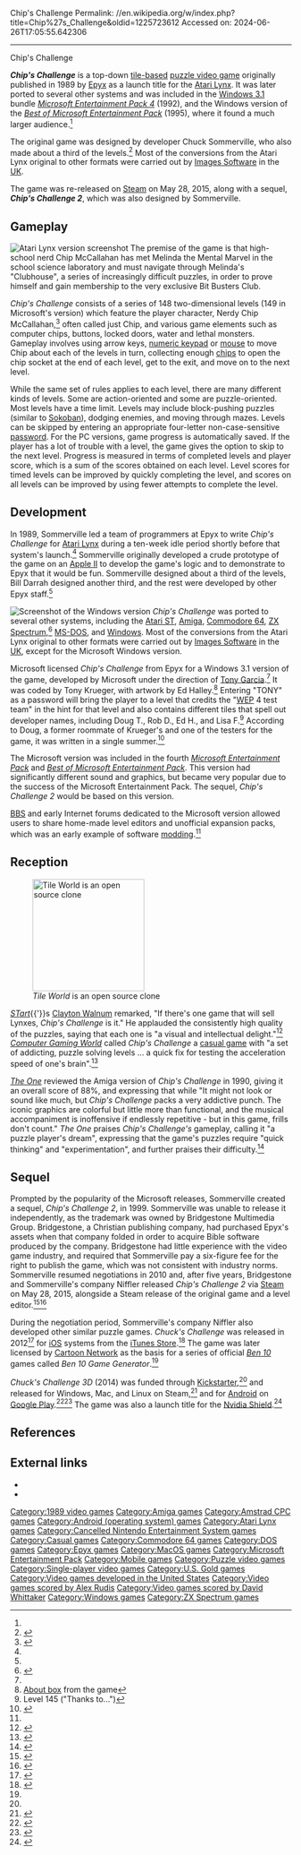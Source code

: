 Chip's Challenge
Permalink: //en.wikipedia.org/w/index.php?title=Chip%27s_Challenge&oldid=1225723612
Accessed on: 2024-06-26T17:05:55.642306



------
Chip's Challenge
{{short description|1989 video game}}
{{use dmy dates |date=October 2023}}
{{Infobox video game
|title = Chip's Challenge
|image =Chip's Challenge cover.png
|caption = Cover art
|developer = [[Epyx]]
|publisher = {{plainlist|
* [[Atari Corporation|Atari]] ([[Atari Lynx]])
* [[U.S. Gold]] ([[Atari ST]], [[Amiga]], [[ZX Spectrum]])
* [[Epyx]] ([[MS-DOS]])
* [[Microsoft Home]] ([[Microsoft Windows|Windows]])
* Pixel Games UK ([[Nintendo Switch]])
}}
|designer = Chuck Sommerville
|programmer = Chuck Sommerville
|artist = Paul Vernon
|composer = Robert Vieira<br>Alex Rudis
|engine =
|released = 1989
|genre = Puzzle
|modes = [[Single-player]]
|platforms = [[Microsoft Windows|Windows]], [[MS-DOS]], [[Atari Lynx]], [[Atari ST]], [[Amiga]], [[Commodore 64]], [[ZX Spectrum]], [[Amstrad CPC]], [[Nintendo Switch]]
}}

'''''Chip's Challenge''''' is a top-down [[Tile-based video game|tile-based]] [[puzzle video game]] originally published in 1989 by [[Epyx]] as a launch title for the [[Atari Lynx]]. It was later ported to several other systems and was included in the [[Windows 3.1]] bundle ''[[Microsoft Entertainment Pack|Microsoft Entertainment Pack 4]]'' (1992), and the Windows version of the ''[[Microsoft Entertainment Pack#The Best of Microsoft Entertainment Pack|Best of Microsoft Entertainment Pack]]'' (1995), where it found a much larger audience.<ref name=orland/>

The original game was designed by developer Chuck Sommerville, who also made about a third of the levels.<ref name=chuck_note>{{cite web|url=http://www.agt.net/public/nfield/ChipChallenge/message.htm|archive-url=https://web.archive.org/web/20160405003215/http://www.agt.net/public/nfield/ChipChallenge/message.htm|url-status=dead|archive-date=5 April 2016|title=Message from Chuck Sommerville on Richard Field's Chip's Challenge Page|access-date=19 April 2007}}</ref> Most of the conversions from the Atari Lynx original to other formats were carried out by [[Climax Studios|Images Software]] in the [[United Kingdom|UK]].

The game was re-released on [[Steam (service)|Steam]] on May 28, 2015, along with a sequel, '''''Chip's Challenge 2''''', which was also designed by Sommerville.

==Gameplay==
[[File:LYNX Chip's Challenge.png|thumb|left|Atari Lynx version screenshot]]
The premise of the game is that high-school nerd Chip McCallahan has met Melinda the Mental Marvel in the school science laboratory and must navigate through Melinda's "Clubhouse", a series of increasingly difficult puzzles, in order to prove himself and gain membership to the very exclusive Bit Busters Club.

''Chip's Challenge'' consists of a series of 148 two-dimensional levels (149 in Microsoft's version) which feature the player character, Nerdy Chip McCallahan,<ref>{{cite web|url=http://www.atarihq.com/reviews/lynx/chips_challenge.html|title=AGH Lynx Review - Chip's Challenge|publisher=AGH|access-date=6 May 2012}}</ref> often called just Chip, and various game elements such as computer chips, buttons, locked doors, water and lethal monsters. Gameplay involves using arrow keys, [[numeric keypad]] or [[computer mouse|mouse]] to move Chip about each of the levels in turn, collecting enough [[integrated circuit|chip]]s to open the chip socket at the end of each level, get to the exit, and move on to the next level.

While the same set of rules applies to each level, there are many different kinds of levels. Some are action-oriented and some are puzzle-oriented. Most levels have a time limit. Levels may include block-pushing puzzles (similar to [[Sokoban]]), dodging enemies, and moving through mazes. Levels can be skipped by entering an appropriate four-letter non-case-sensitive [[password]]. For the PC versions, game progress is automatically saved.  If the player has a lot of trouble with a level, the game gives the option to skip to the next level. Progress is measured in terms of completed levels and player score, which is a sum of the scores obtained on each level. Level scores for timed levels can be improved by quickly completing the level, and scores on all levels can be improved by using fewer attempts to complete the level.

==Development==
In 1989, Sommerville led a team of programmers at Epyx to write ''Chip's Challenge'' for [[Atari Lynx]] during a ten-week idle period shortly before that system's launch.<ref name=orland/> Sommerville originally developed a crude prototype of the game on an [[Apple II series|Apple II]] to develop the game's logic and to demonstrate to Epyx that it would be fun. Sommerville designed about a third of the levels, Bill Darrah designed another third, and the rest were developed by other Epyx staff.<ref name=chuck_note/>

[[File:Chip's Challenge.png|thumb|left|Screenshot of the Windows version]]
''Chip's Challenge'' was ported to several other systems, including the [[Atari ST]], [[Amiga]], [[Commodore 64]], [[ZX Spectrum]],<ref>{{cite web|url=http://www.worldofspectrum.org/infoseekid.cgi?id=0000937 |title=Chip's Challenge |publisher=World of Spectrum |access-date=2014-06-21}}</ref> [[MS-DOS]], and [[Microsoft Windows|Windows]]. Most of the conversions from the Atari Lynx original to other formats were carried out by [[Climax Studios|Images Software]] in the [[United Kingdom|UK]], except for the Microsoft Windows version.

Microsoft licensed ''Chip's Challenge'' from Epyx for a Windows 3.1 version of the game, developed by Microsoft under the direction of [[Tony Garcia (video game producer)|Tony Garcia]].<ref name=chuck_note/> It was coded by Tony Krueger, with artwork by Ed Halley.<ref>[[About box]] from the game</ref> Entering "TONY" as a password will bring the player to a level that credits the "[[Microsoft Entertainment Pack|WEP]] 4 test team" in the hint for that level and also contains different tiles that spell out developer names, including Doug T., Rob D., Ed H., and Lisa F.<ref>Level 145 ("Thanks to...")</ref> According to Doug, a former roommate of Krueger's and one of the testers for the game, it was written in a single summer.<ref>{{cite web|url=http://www.abandonia.com/vbullet/showpost.php?p=223121&postcount=45|title=Forums - View Single Post - Chip's Challenge|website=www.abandonia.com|access-date=28 November 2018}}</ref>

The Microsoft version was included in the fourth ''[[Microsoft Entertainment Pack]]'' and ''[[Best of Microsoft Entertainment Pack]]''. This version had significantly different sound and graphics, but became very popular due to the success of the Microsoft Entertainment Pack. The sequel, ''Chip's Challenge 2'' would be based on this version.

[[Bulletin board system|BBS]] and early Internet forums dedicated to the Microsoft version allowed users to share home-made level editors and unofficial expansion packs, which was an early example of software [[Mod (video gaming)|modding]].<ref name=orland/>

==Reception==
[[File:Tile world level1.jpg|thumb|right|200px|''Tile World'' is an open source clone]]

''[[STart (magazine)|STart]]''{{'}}s [[Clayton Walnum]] remarked, "If there's one game that will sell Lynxes, ''Chip's Challenge'' is it." He applauded the consistently high quality of the puzzles, saying that each one is "a visual and intellectual delight."<ref>{{cite magazine |first=Clayton|last=Walnum|author-link=Clayton Walnum|title=The Lynx Collection|magazine=[[STart (magazine)|STart]]|issue=39 |publisher=Antic Publishing |date=December 1990|page=67 |url=https://archive.org/stream/STart-Magazine-Issue-39}}</ref> ''[[Computer Gaming World]]'' called ''Chip's Challenge'' a [[casual game]] with "a set of addicting, puzzle solving levels ... a quick fix for testing the acceleration speed of one's brain".<ref name="cgw199209">{{cite news | url=http://www.cgwmuseum.org/galleries/index.php?year=1992&pub=2&id=98 | title=Welcome To Gaming Lite | magazine=Computer Gaming World | date=September 1992 | access-date=3 July 2014 | pages=74}}</ref>

''[[The One (magazine)|The One]]'' reviewed the Amiga version of ''Chip's Challenge'' in 1990, giving it an overall score of 88%, and expressing that while "It might not look or sound like much, but ''Chip's Challenge'' packs a very addictive punch. The iconic graphics are colorful but little more than functional, and the musical accompaniment is inoffensive if endlessly repetitive - but in this game, frills don't count." ''The One'' praises ''Chip's Challenge's'' gameplay, calling it "a puzzle player's dream", expressing that the game's puzzles require "quick thinking" and "experimentation", and further praises their difficulty.<ref name=theone>{{cite magazine|title = Chip's Challenge Amiga Review|date = December 1990|url = https://archive.org/details/theone-magazine-27/page/n119/mode/2up|magazine = The One|publisher = emap Images|last = Houghton|first = Gordon|issue = 27|pages = 120–121}}</ref>

==Sequel==
Prompted by the popularity of the Microsoft releases, Sommerville created a sequel, ''Chip's Challenge 2'', in 1999. Sommerville was unable to release it independently, as the trademark was owned by Bridgestone Multimedia Group. Bridgestone, a Christian publishing company, had purchased Epyx's assets when that company folded in order to acquire Bible software produced by the company. Bridgestone had little experience with the video game industry, and required that Sommerville pay a six-figure fee for the right to publish the game, which was not consistent with industry norms. Sommerville resumed negotiations in 2010 and, after five years, Bridgestone and Sommerville's company Niffler released ''Chip's Challenge 2'' via [[Steam (service)|Steam]] on May 28, 2015, alongside a Steam release of the original game and a level editor.<ref name=orland>{{cite news|last1=Orland|first1=Kyle|title=How an early '90s Windows gaming classic was unearthed after years in limbo|url=https://arstechnica.com/gaming/2015/06/how-an-early-90s-windows-gaming-classic-was-unearthed-after-years-in-limbo/|access-date=25 July 2015|work=Ars Technica|date=9 June 2015}}</ref><ref name=grayson>{{cite news|last1=Grayson|first1=Nathan|title=23 Years After It Was Made, Chip's Challenge 2 Is Finally Out|url=http://www.kotaku.co.uk/2015/05/28/23-years-after-it-was-made-chips-challenge-2-is-finally-out|access-date=25 July 2015|work=Kotaku|date=28 May 2015}}</ref>

During the negotiation period, Sommerville's company Niffler also developed other similar puzzle games. ''Chuck's Challenge'' was released in 2012<ref>{{cite web|url=http://www.ChucksChallenge.com/ |title=Chuck's Challenge - about |publisher=Chuckschallenge.com |access-date=2014-06-21}}</ref> for [[iOS]] systems from the [[iTunes Store]].<ref>{{cite web|url=https://itunes.apple.com/app/chucks-challenge/id409315637?mt=8 |title=Chuck's Challenge on the App Store on iTunes |publisher=Itunes.apple.com |date=2013-01-23 |access-date=2014-06-21}}</ref> The game was later licensed by [[Cartoon Network]] as the basis for a series of official ''[[Ben 10]]'' games called ''Ben 10 Game Generator''.<ref name=orland/>

''Chuck's Challenge 3D'' (2014) was funded through [[Kickstarter]],<ref name=orland/> and released for Windows, Mac, and Linux on Steam,<ref>{{cite web |url=http://store.steampowered.com/app/262590 |title=Chuck's Challenge 3D on Steam |publisher=[[Steam (service)|Steam]] |access-date=2014-06-21}}</ref> and for [[Android (operating system)|Android]] on [[Google Play]].<ref>{{cite web|url=https://play.google.com/store/apps/details?id=com.niffler.chuckschallenge3d&referrer= |title=Chuck's Challenge 3D - Android Apps on Google Play |date=2013-12-15 |access-date=2014-06-21}}</ref><ref>{{cite web|last=Davison|first=Pete|title=Chuck's Challenge 3D PC Review: Just Like Chuck Used to Make|url=http://www.usgamer.net/articles/chucks-challenge-3d-pc-review-just-like-chuck-used-to-make|work=USGamer|date=28 February 2014|access-date=8 March 2014|archive-date=29 July 2022|archive-url=https://web.archive.org/web/20220729162735/https://www.usgamer.net/articles/chucks-challenge-3d-pc-review-just-like-chuck-used-to-make|url-status=dead}}</ref> The game was also a launch title for the [[Nvidia Shield]].<ref>{{cite web |date=14 May 2013 |last=Dodge |first=Jordan |title=5 Cutting-Edge Games That Will Rock NVIDIA SHIELD |url=http://blogs.nvidia.com/blog/2013/05/14/5-games-shield/ |url-status=dead |website=nvidia.com |archive-url=https://web.archive.org/web/20130813130215/http://blogs.nvidia.com/blog/2013/05/14/5-games-shield/ |access-date=8 March 2014|archive-date=13 August 2013 }}</ref>

==References==
{{Reflist}}

==External links==
*{{MobyGames|id=/chips-challenge}}
*{{WoS game|id=0000937}}

{{Subject bar|Video games|auto=yes}}
{{Authority control}}

[[Category:1989 video games]]
[[Category:Amiga games]]
[[Category:Amstrad CPC games]]
[[Category:Android (operating system) games]]
[[Category:Atari Lynx games]]
[[Category:Cancelled Nintendo Entertainment System games]]
[[Category:Casual games]]
[[Category:Commodore 64 games]]
[[Category:DOS games]]
[[Category:Epyx games]]
[[Category:MacOS games]]
[[Category:Microsoft Entertainment Pack]]
[[Category:Mobile games]]
[[Category:Puzzle video games]]
[[Category:Single-player video games]]
[[Category:U.S. Gold games]]
[[Category:Video games developed in the United States]]
[[Category:Video games scored by Alex Rudis]]
[[Category:Video games scored by David Whittaker]]
[[Category:Windows games]]
[[Category:ZX Spectrum games]]